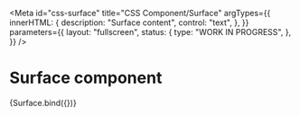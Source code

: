 <!-- @license CC0-1.0 -->



<Meta
  id="css-surface"
  title="CSS Component/Surface"
  argTypes={{
    innerHTML: {
      description: "Surface content",
      control: "text",
    },
  }}
  parameters={{
    layout: "fullscreen",
    status: {
      type: "WORK IN PROGRESS",
    },
  }}
/>

# Surface component

<Canvas>
  <Story
    name="Default"
    args={{
      innerHTML: "The Quick Brown Fox Jumps Over The Lazy Dog",
    }}
  >
    {Surface.bind({})}
  </Story>
</Canvas>

<ArgsTable story="Default" />
